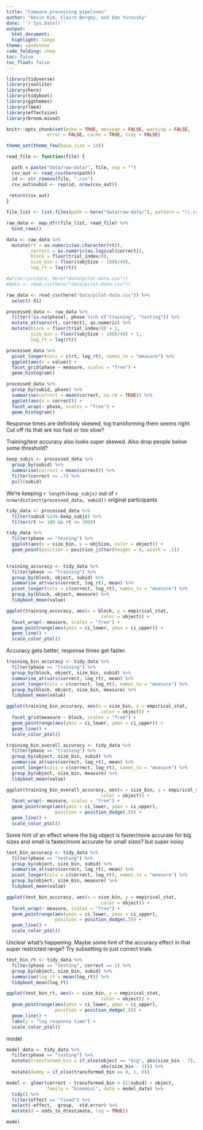 ```yaml
---
title: "Compare processing pipelines"
author: "Kevin Kim, Claire Bergey, and Dan Yurovsky"
date: '`r Sys.Date()`'
output:
  html_document:
  highlight: tango
theme: sandstone
code_folding: show
toc: false
toc_float: false
---
```

  
```r
library(tidyverse)
library(jsonlite)
library(here)
library(tidyboot)
library(ggthemes)
library(lme4)
library(effectsize)
library(broom.mixed)

knitr::opts_chunk$set(echo = TRUE, message = FALSE, warning = FALSE, 
               error = FALSE, cache = TRUE, tidy = FALSE)

theme_set(theme_few(base_size = 14))
```


```r
read_file <- function(file) {

  path = paste("data/raw-data/", file, sep = "")
  csv_out <- read_csv(here(path))
  id <- str_remove(file, ".csv")
  csv_out$subid <- rep(id, nrow(csv_out))
 
 return(csv_out)
}

file_list <- list.files(path = here("data/raw-data/"), pattern = "\\.csv$")

raw_data <- map_dfr(file_list, read_file) %>%
  bind_rows() 

data <- raw_data %>%
  mutate(rt = as.numeric(as.character(rt)),
         correct = as.numeric(as.logical(correct)),
         block = floor(trial_index/8),
         size_bin = floor((objSize - 100)/40),
         log_rt = log(rt))

#write.csv(data, here("data/pilot-data.csv"))
#data <- read.csv(here("data/pilot-data.csv"))
```

```r
raw_data <- read_csv(here("data/pilot-data.csv")) %>%
  select(-X1)
```

```r
processed_data <- raw_data %>%
  filter(!is.na(phase), phase %in% c("training", "testing")) %>%
  mutate_at(vars(rt, correct), as.numeric) %>%
  mutate(block = floor(trial_index/8) + 1,
         size_bin = floor((objSize - 100)/40) + 1,
         log_rt = log(rt))

processed_data %>%
  pivot_longer(cols = c(rt, log_rt), names_to = "measure") %>%
  ggplot(aes(x = value)) +
  facet_grid(phase ~ measure, scales = "free") +
  geom_histogram()

processed_data %>%
  group_by(subid, phase) %>%
  summarise(correct = mean(correct, na.rm = TRUE)) %>%
  ggplot(aes(x = correct)) +
  facet_wrap(~ phase, scales = "free") +
  geom_histogram()
```

Response times are definitely skewed, log transforming them seems right. Cut off rts that are too fast or too slow?

Training/test accuracy also looks super skewed. Also drop people below some threshold?

```r
keep_subjs <- processed_data %>%
  group_by(subid) %>%
  summarise(correct = mean(correct)) %>%
  filter(correct >= .7) %>%
  pull(subid)
```

We're keeping `r length(keep_subjs)` out of `r nrow(distinct(processed_data, subid))` original participants

```r
tidy_data <- processed_data %>%
  filter(subid %in% keep_subjs) %>%
  filter(rt >= 100 && rt <= 3000)
```

```r
tidy_data %>%
  filter(phase == "testing") %>%
  ggplot(aes(x = size_bin, y = objSize, color = object)) + 
  geom_point(position = position_jitter(height = 0, width = .1))
  
```

```r
training_accuracy <- tidy_data %>%
  filter(phase == "training") %>%
  group_by(block, object, subid) %>%
  summarise_at(vars(correct, log_rt), mean) %>%
  pivot_longer(cols = c(correct, log_rt), names_to = "measure") %>%
  group_by(block, object, measure) %>%
  tidyboot_mean(value)

ggplot(training_accuracy, aes(x = block, y = empirical_stat, 
                                   color = object)) +
  facet_wrap(~ measure, scales = "free") + 
  geom_pointrange(aes(ymin = ci_lower, ymax = ci_upper)) + 
  geom_line() +  
  scale_color_ptol()
```


Accuracy gets better, response times get faster.

```r
training_bin_accuracy <- tidy_data %>%
  filter(phase == "training") %>%
  group_by(block, object, size_bin, subid) %>%
  summarise_at(vars(correct, log_rt), mean) %>%
  pivot_longer(cols = c(correct, log_rt), names_to = "measure") %>%
  group_by(block, object, size_bin, measure) %>%
  tidyboot_mean(value)

ggplot(training_bin_accuracy, aes(x = size_bin, y = empirical_stat, 
                                   color = object)) +
  facet_grid(measure ~ block, scales = "free") + 
  geom_pointrange(aes(ymin = ci_lower, ymax = ci_upper)) + 
  geom_line() +
  scale_color_ptol()
```

```r
training_bin_overall_accuracy <- tidy_data %>%
  filter(phase == "training") %>%
  group_by(object, size_bin, subid) %>%
  summarise_at(vars(correct, log_rt), mean) %>%
  pivot_longer(cols = c(correct, log_rt), names_to = "measure") %>%
  group_by(object, size_bin, measure) %>%
  tidyboot_mean(value)

ggplot(training_bin_overall_accuracy, aes(x = size_bin, y = empirical_stat, 
                                   color = object)) +
  facet_wrap(~ measure, scales = "free") + 
  geom_pointrange(aes(ymin = ci_lower, ymax = ci_upper),
                  position = position_dodge(.5)) + 
  geom_line() + 
  scale_color_ptol()
```

Some hint of an effect where the big object is faster/more accurate for big sizes and small is faster/more accurate for small sizes? but super noisy

```r
test_bin_accuracy <- tidy_data %>%
  filter(phase == "testing") %>%
  group_by(object, size_bin, subid) %>%
  summarise_at(vars(correct, log_rt), mean) %>%
  pivot_longer(cols = c(correct, log_rt), names_to = "measure") %>%
  group_by(object, size_bin, measure) %>%
  tidyboot_mean(value)

ggplot(test_bin_accuracy, aes(x = size_bin, y = empirical_stat, 
                                   color = object)) +
  facet_wrap(~ measure, scales = "free") + 
  geom_pointrange(aes(ymin = ci_lower, ymax = ci_upper),
                  position = position_dodge(.5)) + 
  geom_line() +
  scale_color_ptol()
```

Unclear what's happening. Maybe some hint of the accuracy effect in that super restricted range? Try subsetting to just correct trials

```r
test_bin_rt <- tidy_data %>%
  filter(phase == "testing", correct == 1) %>%
  group_by(object, size_bin, subid) %>%
  summarise(log_rt = mean(log_rt)) %>%
  tidyboot_mean(log_rt)

ggplot(test_bin_rt, aes(x = size_bin, y = empirical_stat, 
                                   color = object)) +
  geom_pointrange(aes(ymin = ci_lower, ymax = ci_upper),
                  position = position_dodge(.5)) + 
  geom_line() + 
  labs(y = "log response time") +
  scale_color_ptol()
```

model
```r
model_data <- tidy_data %>%
  filter(phase == "testing") %>%
  mutate(transformed_bin = if_else(object == "big", abs(size_bin - 7),
                                   abs(size_bin - 3))) %>%
  mutate(dummy = if_else(transformed_bin == 0, 1, 0))

model <- glmer(correct ~ transformed_bin + (1|subid) + object, 
               family = "binomial", data = model_data) %>%
  tidy() %>%
  filter(effect == "fixed") %>%
  select(-effect, -group, -std.error) %>%
  mutate(d = odds_to_d(estimate, log = TRUE))

model
```

